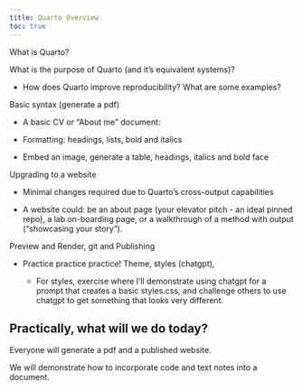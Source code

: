 ```yaml
---
title: Quarto Overview
toc: true
---
```


What is Quarto? 

What is the purpose of Quarto (and it's equivalent systems)?

- How does Quarto improve reproducibility? What are some examples?

Basic syntax (generate a pdf) 

- A basic CV or "About me" document:

- Formatting: headings, lists, bold and italics

- Embed an image, generate a table, headings, italics and bold face


Upgrading to a website

- Minimal changes required due to Quarto's cross-output capabilities

- A website could: be an about page (your elevator pitch - an ideal pinned repo), a lab on-boarding page, or a walkthrough of a method with output ("showcasing your story").

Preview and Render, git and Publishing

- Practice practice practice! Theme, styles (chatgpt), 

    - For styles, exercise where I'll demonstrate using chatgpt for a prompt that creates a basic styles.css, and challenge others to use chatgpt to get something that looks very different. 



## Practically, what will we do today? 

Everyone will generate a pdf and a published website. 

We will demonstrate how to incorporate code and text notes into a document.


